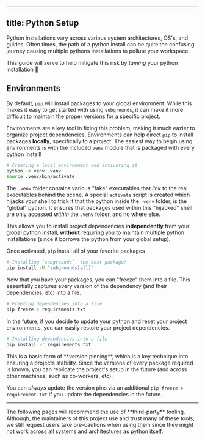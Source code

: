 
---
title: Python Setup
---

Python installations vary across various system architectures, OS's, and guides. Often times, the path of a python install can be quite the confusing journey causing multiple pythons installations to pollute your workspace.

This guide will serve to help mitigate this risk by *taming* your python installation 🎉

## Environments

By default, `pip` will install packages to your global environment. While this makes it easy to get started with using `subgrounds`, it can make it more difficult to maintain the proper versions for a specific project.

Environments are a key tool in fixing this problem, making it much eazier to organize project dependencies. Environments can help direct `pip` to install packages **locally**, specifically to a project. The easiest way to begin using environments is with the included `venv` module that is packaged with every python install!

```bash copy
# Creating a local environment and activating it
python -m venv .venv
source .venv/bin/activate
```

The `.venv` folder contains various "fake" executables that *link* to the real executables behind the scene. A special `activate` script is created which hijacks your shell to trick it that the python inside the `.venv` folder, is the "global" python. It ensures that packages used within this "hijacked" shell are only accessed *within* the `.venv` folder, and no where else.

This allows you to install project dependencies **independently** from your global python install, **without** requiring you to maintain multiple python installations (since it borrows the python from your global setup).

Once activated, `pip` install all of your favorite packages

```bash copy
# Installing `subgrounds`, the best package!
pip install -U "subgrounds[all]"
```

Now that you have your packages, you can "freeze" them into a file. This essentially captures every version of the dependency (and their dependencies, etc) into a file.

```bash copy
# Freezing dependencies into a file
pip freeze > requirements.txt
```

In the future, if you decide to update your python and reset your project environments, you can easily restore your project dependencies.

```bash copy
# Installing dependencies into a file
pip install -r requirements.txt
```

<Callout type="info">
This is a basic form of **version pinning**, which is a key technique into ensuring a projects stability. Since the versions of every package required is known, you can replicate the project's setup in the future (and across other machines, such as co-workers, etc).

</Callout>

You can *always* update the version pins via an additional `pip freeze > requirement.txt` if you update the dependencies in the future.

***

<Callout type="warning">
The following pages will recommend the use of **third-party** tooling. Although, the maintainers of this project use and trust many of these tools, we still request users take pre-cautions when using them since they might not work across all systems and architectures as python itself.

</Callout>
